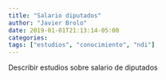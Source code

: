 ```yaml
---
title: "Salario diputados"
author: "Javier Brolo"
date: 2019-01-01T21:13:14-05:00
categories: 
tags: ["estudios", "conocimiento", "ndi"]
---
```


Describir estudios sobre salario de diputados
